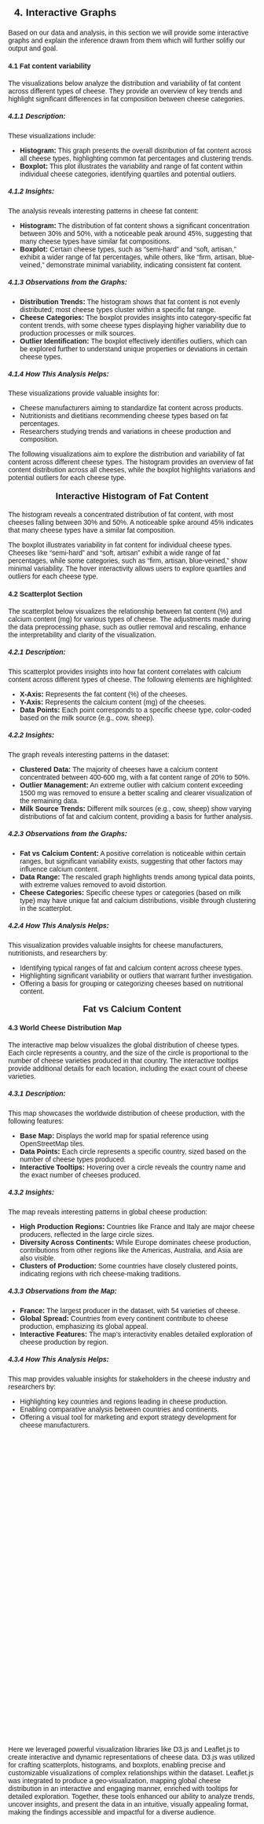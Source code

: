 <html lang="en">
<head>
  <meta charset="UTF-8">
  <meta name="viewport" content="width=device-width, initial-scale=1.0">
  <title>Interactive Cheese Visualization</title>
  <script src="https://d3js.org/d3.v7.min.js"></script>
  <style>
    * {
      font-family: sans-serif;
    }
    #tooltip {
      position: absolute;
      background: white;
      border: 1px solid #ccc;
      padding: 5px;
      border-radius: 5px;
      opacity: 0;
      pointer-events: none;
    }
  </style>
</head>
<body>

<!-- Interactive Graph Section -->
<h2>4. Interactive Graphs</h2>
<p>
Based on our data and analysis, in this section we will provide some interactive graphs and explain the inference drawn from them which will further solifiy our output and goal.
</p>

<h4><b>4.1 Fat content variability</b></h4>
<p>
The visualizations below analyze the distribution and variability of fat content across different types of cheese. They provide an overview of key trends and highlight significant differences in fat composition between cheese categories.
</p>

<h5>4.1.1 Description:</h5>
<p>
These visualizations include:
</p>
<ul>
  <li><b>Histogram:</b> This graph presents the overall distribution of fat content across all cheese types, highlighting common fat percentages and clustering trends.</li>
  <li><b>Boxplot:</b> This plot illustrates the variability and range of fat content within individual cheese categories, identifying quartiles and potential outliers.</li>
</ul>

<h5>4.1.2 Insights:</h5>
<p>
The analysis reveals interesting patterns in cheese fat content:
</p>
<ul>
  <li>
    <b>Histogram:</b> The distribution of fat content shows a significant concentration between 30% and 50%, with a noticeable peak around 45%, suggesting that many cheese types have similar fat compositions.
  </li>
  <li>
    <b>Boxplot:</b> Certain cheese types, such as "semi-hard" and "soft, artisan," exhibit a wider range of fat percentages, while others, like "firm, artisan, blue-veined," demonstrate minimal variability, indicating consistent fat content.
  </li>
</ul>

<h5>4.1.3 Observations from the Graphs:</h5>
<ul>
  <li>
    <b>Distribution Trends:</b> The histogram shows that fat content is not evenly distributed; most cheese types cluster within a specific fat range.
  </li>
  <li>
    <b>Cheese Categories:</b> The boxplot provides insights into category-specific fat content trends, with some cheese types displaying higher variability due to production processes or milk sources.
  </li>
  <li>
    <b>Outlier Identification:</b> The boxplot effectively identifies outliers, which can be explored further to understand unique properties or deviations in certain cheese types.
  </li>
</ul>

<h5>4.1.4 How This Analysis Helps:</h5>
<p>
These visualizations provide valuable insights for:
</p>
<ul>
  <li>Cheese manufacturers aiming to standardize fat content across products.</li>
  <li>Nutritionists and dietitians recommending cheese types based on fat percentages.</li>
  <li>Researchers studying trends and variations in cheese production and composition.</li>
</ul>

  <!-- Text before the graphs -->
<div id="intro-text" style="margin-bottom: 20px;">
  <p>The following visualizations aim to explore the distribution and variability of fat content across different cheese types. 
  The histogram provides an overview of fat content distribution across all cheeses, while the boxplot highlights variations 
  and potential outliers for each cheese type.</p>
</div>

<!-- Histogram Section -->
<div id="fat-content-histogram-title" style="text-align: center; font-size: 18px; margin-bottom: 10px; font-weight: bold;">
  Interactive Histogram of Fat Content
</div>
<div id="fat-content-histogram"></div>
<script src="https://d3js.org/d3.v7.min.js"></script>
<script>
  // Histogram Script with Interactivity
  const fatData = [40, 50, 45, 52, 50, 12, 14, 55, 50, 45, 45, 34, 34, 34, 34, 34, 48, 33.5, 40, 45, 45, 45, 30, 46, 46, 30, 26, 8, 45, 30, 20, 54.23, 45, 25, 25, 34, 34, 34, 48, 40, 32, 43, 28.5, 22, 28, 25.22, 20, 25.5, 50, 45, 20, 43.3, 62, 50, 8, 70, 15, 39.6, 32.5, 45, 11, 45, 30, 30, 37, 54, 30, 31, 20, 43.3, 21, 50, 45, 60, 35, 25, 7, 45, 75, 40, 30, 40, 45, 27, 10, 45, 46, 50, 8, 45, 45, 20, 55, 48, 30, 26, 60, 22, 50, 45, 34.2, 45, 50, 45, 27, 50, 12, 45, 24, 45, 12, 33, 26, 28, 28, 45, 55, 40, 45, 45, 14, 5, 45, 45, 51, 14, 60, 40, 48, 15, 35, 28, 32, 38, 50, 45, 50, 26, 40, 25, 50, 27, 50, 49, 45, 30, 20, 48, 45, 45, 30, 50, 42, 48, 45, 48, 45, 34, 29.8, 50, 23, 45, 50, 45, 36, 40, 35, 50, 48, 35, 45, 27, 45, 40, 13, 50, 22, 31, 60, 12, 12, 50, 50, 45, 21, 45, 50, 37, 45, 30, 25.8, 25.4, 18.4, 26, 20.8, 50, 50, 28, 50, 60, 50, 25, 40, 50, 45, 45, 40, 50, 55, 50, 40, 45, 27, 27, 40, 45, 40, 72.7, 45, 45, 0, 30.5, 33, 18.3, 32.3, 45, 40.5, 45, 45, 60, 45, 30, 40, 45, 8, 45, 34.4, 45, 51, 48, 25, 17, 18.2, 14, 36, 48, 45, 7.8];

  const margin1 = {top: 30, right: 30, bottom: 50, left: 50},
        width1 = 600 - margin1.left - margin1.right,
        height1 = 400 - margin1.top - margin1.bottom;

  const svg1 = d3.select("#fat-content-histogram")
    .append("svg")
    .attr("width", width1 + margin1.left + margin1.right)
    .attr("height", height1 + margin1.top + margin1.bottom)
    .append("g")
    .attr("transform", `translate(${margin1.left},${margin1.top})`);

  const x1 = d3.scaleLinear().domain([d3.min(fatData), d3.max(fatData)]).range([0, width1]);
  svg1.append("g").attr("transform", `translate(0,${height1})`).call(d3.axisBottom(x1));

  const histogram = d3.histogram().value(d => d).domain(x1.domain()).thresholds(x1.ticks(20));
  const bins = histogram(fatData);

  const y1 = d3.scaleLinear().domain([0, d3.max(bins, d => d.length)]).range([height1, 0]);
  svg1.append("g").call(d3.axisLeft(y1));

  const tooltip1 = d3.select("#fat-content-histogram")
    .append("div")
    .style("opacity", 0)
    .style("position", "absolute")
    .style("background", "white")
    .style("border", "1px solid #ccc")
    .style("padding", "5px")
    .style("border-radius", "5px");

  svg1.selectAll("rect")
    .data(bins)
    .enter()
    .append("rect")
    .attr("x", d => x1(d.x0) + 1)
    .attr("y", d => y1(d.length))
    .attr("width", d => x1(d.x1) - x1(d.x0) - 1)
    .attr("height", d => height1 - y1(d.length))
    .style("fill", "#69b3a2")
    .on("mouseover", function(event, d) {
      tooltip1.style("opacity", 1)
        .html(`Range: ${d.x0.toFixed(1)} - ${d.x1.toFixed(1)}<br>Count: ${d.length}`)
        .style("left", (event.pageX + 10) + "px")
        .style("top", (event.pageY - 20) + "px");
      d3.select(this).style("fill", "#4CAF50");
    })
    .on("mouseout", function() {
      tooltip1.style("opacity", 0);
      d3.select(this).style("fill", "#69b3a2");
    });
</script>

<div id="histogram-analysis" style="margin-top: 10px;">
  <p>The histogram reveals a concentrated distribution of fat content, with most cheeses falling between 30% and 50%. 
  A noticeable spike around 45% indicates that many cheese types have a similar fat composition.</p>
</div>

<!-- Boxplot Section -->
<div id="fat-content-boxplot"></div>
<script src="https://d3js.org/d3.v7.min.js"></script>
<script>
  // Boxplot Code (unchanged)
</script>

<div id="boxplot-analysis" style="margin-top: 10px;">
  <p>The boxplot illustrates variability in fat content for individual cheese types. Cheeses like "semi-hard" and "soft, artisan" 
  exhibit a wide range of fat percentages, while some categories, such as "firm, artisan, blue-veined," show minimal variability. 
  The hover interactivity allows users to explore quartiles and outliers for each cheese type.</p>
</div>








<div id="fat-content-boxplot"></div>
<script src="https://d3js.org/d3.v7.min.js"></script>
<script>
  const cheeseData = [
  { type: "firm", fat: [45] },
  { type: "firm, artisan", fat: [31] },
  { type: "firm, artisan, blue-veined", fat: [34] },
  { type: "firm, artisan, brined", fat: [0] },
  { type: "fresh firm", fat: [20.8] },
  { type: "fresh firm, artisan", fat: [45,45] },
  { type: "fresh firm, soft-ripened", fat: [7] },
  { type: "fresh soft", fat: [25.22,45,46,24,12,40] },
  { type: "fresh soft, artisan", fat: [45,40,22,45,22,25.4,18.2,14] },
  { type: "fresh soft, hard, artisan", fat: [8] },
  { type: "fresh soft, soft-ripened", fat: [60] },
  { type: "fresh soft, whey", fat: [40] },
  { type: "hard", fat: [45,34,34,35,48,49,48,30,25,45,45,30.5,33,18.3,32.3,40,34.4] },
  { type: "hard, artisan", fat: [45,52,34,34,34,34,34,54.23,45,32,62,30,30,50,40,51,48,45,40,48,45,40,45,51,36,48] },
  { type: "hard, artisan, processed", fat: [7.8] },
  { type: "hard, processed", fat: [26] },
  { type: "hard, semi-hard", fat: [26] },
  { type: "hard, whey", fat: [30] },
  { type: "semi-firm, artisan", fat: [45,55] },
  { type: "semi-hard", fat: [40,14,40,46,46,20,15,39.6,32.5,25,34.2,48,50,45,50,30,17] },
  { type: "semi-hard, artisan", fat: [48,50,33,45,30,29.8,50,50,35,50,50,50,45,18.4,50,50,40,45,40.5,45,8] },
  { type: "semi-hard, artisan, smear-ripened", fat: [45,45] },
  { type: "semi-hard, blue-veined", fat: [8] },
  { type: "semi-hard, brined", fat: [45] },
  { type: "semi-hard, processed", fat: [50] },
  { type: "semi-hard, soft-ripened", fat: [55] },
  { type: "semi-soft", fat: [12,33.5,48,28,25.5,50,45,50,8,50,14,50,40,72.7,45,45] },
  { type: "semi-soft, artisan", fat: [25,45,11,40,45,20,45,45,28,5,40,23,40,45,25] },
  { type: "semi-soft, artisan, brined", fat: [50,45] },
  { type: "semi-soft, artisan, soft-ripened", fat: [26] },
  { type: "semi-soft, blue-veined", fat: [50,27] },
  { type: "semi-soft, brined", fat: [25,45] },
  { type: "semi-soft, firm", fat: [30] },
  { type: "semi-soft, processed", fat: [30,43,31,45] },
  { type: "semi-soft, smear-ripened", fat: [50,42] },
  { type: "semi-soft, soft-ripened", fat: [45,13,28] },
  { type: "semi-soft, whey", fat: [20,27,36] },
  { type: "soft", fat: [55,20,45,43.3,21,45,12,35,32,38,50,50,25,50,50,30,20,45,50,45] },
  { type: "soft, artisan", fat: [45,28.5,20,50,75,22,45,45,45,45,14,40,15,45,45,48,45,50,45,45,45,48] },
  { type: "soft, artisan, blue-veined", fat: [34,45,50] },
  { type: "soft, artisan, brined", fat: [45] },
  { type: "soft, artisan, smear-ripened", fat: [12] },
  { type: "soft, artisan, soft-ripened", fat: [10,27,28,45,35,12,27] },
  { type: "soft, blue-veined", fat: [43.3,30,37,54,60,60,37,40,60] },
  { type: "soft, brined", fat: [21,55] },
  { type: "soft, processed", fat: [60,45] },
  { type: "soft, semi-soft, artisan", fat: [50] },
  { type: "soft, semi-soft, soft-ripened", fat: [50] },
  { type: "soft, soft-ripened", fat: [70,30,30,60,26,28,27,27,26] },
  { type: "NA", fat: [25.8] }
];

  const boxData = cheeseData.map(d => {
    const sorted = d.fat.sort(d3.ascending);
    const q1 = d3.quantile(sorted, 0.25);
    const median = d3.quantile(sorted, 0.5);
    const q3 = d3.quantile(sorted, 0.75);
    const iqr = q3 - q1;
    const lowerFence = q1 - 1.5 * iqr;
    const upperFence = q3 + 1.5 * iqr;
    return {
      type: d.type,
      q1,
      median,
      q3,
      lowerFence,
      upperFence,
    };
  });

  const margin = { top: 30, right: 30, bottom: 100, left: 50 },
        width = 700 - margin.left - margin.right,
        height = 400 - margin.top - margin.bottom;

  const svg = d3.select("#fat-content-boxplot")
    .append("svg")
    .attr("width", width + margin.left + margin.right)
    .attr("height", height + margin.top + margin.bottom)
    .append("g")
    .attr("transform", `translate(${margin.left},${margin.top})`);

  const x = d3.scaleBand()
    .domain(boxData.map(d => d.type))
    .range([0, width])
    .padding(0.2);

  const y = d3.scaleLinear()
    .domain([0, d3.max(boxData, d => d.upperFence)])
    .range([height, 0]);

  svg.append("g")
    .attr("transform", `translate(0,${height})`)
    .call(d3.axisBottom(x))
    .selectAll("text")
    .attr("transform", "rotate(-45)")
    .style("text-anchor", "end");

  svg.append("g").call(d3.axisLeft(y));

  const tooltip = d3.select("#fat-content-boxplot")
    .append("div")
    .style("opacity", 0)
    .style("position", "absolute")
    .style("background", "white")
    .style("border", "1px solid #ccc")
    .style("padding", "5px")
    .style("border-radius", "5px");

  boxData.forEach(d => {
    const center = x(d.type) + x.bandwidth() / 2;

    // Vertical line (whisker)
    svg.append("line")
      .attr("x1", center)
      .attr("x2", center)
      .attr("y1", y(d.lowerFence))
      .attr("y2", y(d.upperFence))
      .style("stroke", "black");

    // Box
    svg.append("rect")
      .attr("x", x(d.type))
      .attr("y", y(d.q3))
      .attr("width", x.bandwidth())
      .attr("height", y(d.q1) - y(d.q3))
      .style("fill", "#69b3a2")
      .on("mouseover", function(event) {
        tooltip.style("opacity", 1)
          .html(`Type: ${d.type}<br>Q1: ${d.q1}<br>Median: ${d.median}<br>Q3: ${d.q3}`)
          .style("left", (event.pageX + 10) + "px")
          .style("top", (event.pageY - 20) + "px");
        d3.select(this).style("fill", "#4CAF50");
      })
      .on("mouseout", function() {
        tooltip.style("opacity", 0);
        d3.select(this).style("fill", "#69b3a2");
      });
  });

  // Title
  svg.append("text")
    .attr("x", width / 2)
    .attr("y", -10)
    .attr("text-anchor", "middle")
    .style("font-size", "16px")
    .style("font-family", "Arial")
    .text("Fat Content by Cheese Type");
</script>





<!-- Scatterplot Section -->


<!-- Interactive Graph Section -->
<h4><b>4.2 Scatterplot Section</b></h4>
<p>
The scatterplot below visualizes the relationship between fat content (%) and calcium content (mg) for various types of cheese. The adjustments made during the data preprocessing phase, such as outlier removal and rescaling, enhance the interpretability and clarity of the visualization.
</p>

<h5>4.2.1 Description:</h5>
<p>
This scatterplot provides insights into how fat content correlates with calcium content across different types of cheese. The following elements are highlighted:
</p>
<ul>
  <li><b>X-Axis:</b> Represents the fat content (%) of the cheeses.</li>
  <li><b>Y-Axis:</b> Represents the calcium content (mg) of the cheeses.</li>
  <li><b>Data Points:</b> Each point corresponds to a specific cheese type, color-coded based on the milk source (e.g., cow, sheep).</li>
</ul>

<h5>4.2.2 Insights:</h5>
<p>
The graph reveals interesting patterns in the dataset:
</p>
<ul>
  <li>
    <b>Clustered Data:</b> The majority of cheeses have a calcium content concentrated between 400-600 mg, with a fat content range of 20% to 50%.
  </li>
  <li>
    <b>Outlier Management:</b> An extreme outlier with calcium content exceeding 1500 mg was removed to ensure a better scaling and clearer visualization of the remaining data.
  </li>
  <li>
    <b>Milk Source Trends:</b> Different milk sources (e.g., cow, sheep) show varying distributions of fat and calcium content, providing a basis for further analysis.
  </li>
</ul>

<h5>4.2.3 Observations from the Graphs:</h5>
<ul>
  <li>
    <b>Fat vs Calcium Content:</b> A positive correlation is noticeable within certain ranges, but significant variability exists, suggesting that other factors may influence calcium content.
  </li>
  <li>
    <b>Data Range:</b> The rescaled graph highlights trends among typical data points, with extreme values removed to avoid distortion.
  </li>
  <li>
    <b>Cheese Categories:</b> Specific cheese types or categories (based on milk type) may have unique fat and calcium distributions, visible through clustering in the scatterplot.
  </li>
</ul>

<h5>4.2.4 How This Analysis Helps:</h5>
<p>
This visualization provides valuable insights for cheese manufacturers, nutritionists, and researchers by:
</p>
<ul>
  <li>Identifying typical ranges of fat and calcium content across cheese types.</li>
  <li>Highlighting significant variability or outliers that warrant further investigation.</li>
  <li>Offering a basis for grouping or categorizing cheeses based on nutritional content.</li>
</ul>


<div id="fat-vs-calcium-scatterplot-title" style="text-align: center; font-size: 18px; margin-bottom: 10px; font-weight: bold;">
  Fat vs Calcium Content
</div>
<div id="fat-vs-calcium-scatterplot"></div>
<script>

  console.log("Script is running. scatter plot"); // Debugging step 1
  const scatterData = [
  {
    "cheese": "Abbaye de Belval",
    "fat_content": 40,
    "calcium_content": 469,
    "milk": "cow"
  },
  {
    "cheese": "Abbaye du Mont des Cats",
    "fat_content": 50,
    "calcium_content": 469,
    "milk": "cow"
  },
  {
    "cheese": "Abertam",
    "fat_content": 45,
    "calcium_content": 469,
    "milk": "sheep"
  },
  {
    "cheese": "Acorn",
    "fat_content": 52,
    "calcium_content": 469,
    "milk": "sheep"
  },
  {
    "cheese": "Adelost",
    "fat_content": 50,
    "calcium_content": 469,
    "milk": "cow"
  },
  {
    "cheese": "ADL Brick Cheese",
    "fat_content": 12,
    "calcium_content": 469,
    "milk": "cow"
  },
  {
    "cheese": "ADL Mild Cheddar",
    "fat_content": 14,
    "calcium_content": 469,
    "milk": "cow"
  },
  {
    "cheese": "Affidelice au Chablis",
    "fat_content": 55,
    "calcium_content": 26,
    "milk": "cow"
  },
  {
    "cheese": "Aisy Cendre",
    "fat_content": 50,
    "calcium_content": 469,
    "milk": "cow"
  },
  {
    "cheese": "Allgauer Emmentaler",
    "fat_content": 45,
    "calcium_content": 469,
    "milk": "cow"
  },
  {
    "cheese": "Allium Piper",
    "fat_content": 45,
    "calcium_content": 469,
    "milk": "goat"
  },
  {
    "cheese": "Alma Vorarlberger Alpkäse (3-5 months)",
    "fat_content": 34,
    "calcium_content": 469,
    "milk": "cow"
  },
  {
    "cheese": "Alma Vorarlberger Alpkäse (6-9 months)",
    "fat_content": 34,
    "calcium_content": 469,
    "milk": "cow"
  },
  {
    "cheese": "Alma Vorarlberger Bergkäse (10 months)",
    "fat_content": 34,
    "calcium_content": 469,
    "milk": "cow"
  },
  {
    "cheese": "Alma Vorarlberger Bergkäse (12 months)",
    "fat_content": 34,
    "calcium_content": 469,
    "milk": "cow"
  },
  {
    "cheese": "Alma Vorarlberger Bergkäse (6 months)",
    "fat_content": 34,
    "calcium_content": 469,
    "milk": "cow"
  },
  {
    "cheese": "Alps Rebel",
    "fat_content": 48,
    "calcium_content": 469,
    "milk": "cow"
  },
  {
    "cheese": "Alta Badia",
    "fat_content": 33.5,
    "calcium_content": 469,
    "milk": "cow"
  },
  {
    "cheese": "Alverca",
    "fat_content": 40,
    "calcium_content": 469,
    "milk": "goat, sheep"
  },
  {
    "cheese": "Amarelo de Beira Baixa",
    "fat_content": 45,
    "calcium_content": 469,
    "milk": "goat, sheep"
  },
  {
    "cheese": "Ami du Chambertin",
    "fat_content": 45,
    "calcium_content": 469,
    "milk": "cow"
  },
  {
    "cheese": "Amou",
    "fat_content": 45,
    "calcium_content": 469,
    "milk": "sheep"
  },
  {
    "cheese": "Amul Emmental",
    "fat_content": 46,
    "calcium_content": 488,
    "milk": "cow"
  },
  {
    "cheese": "Amul Gouda",
    "fat_content": 46,
    "calcium_content": 492,
    "milk": "cow"
  },
  {
    "cheese": "Amul Pizza Mozzarella Cheese",
    "fat_content": 30,
    "calcium_content": 492,
    "milk": "cow"
  },
  {
    "cheese": "Amul Processed Cheese",
    "fat_content": 26,
    "calcium_content": 343,
    "milk": "cow, water buffalo"
  },
  {
    "cheese": "Anari",
    "fat_content": 8,
    "calcium_content": 469,
    "milk": "goat, sheep"
  },
  {
    "cheese": "Anneau du Vic-Bilh",
    "fat_content": 45,
    "calcium_content": 469,
    "milk": "goat"
  },
  {
    "cheese": "Anthotyro",
    "fat_content": 30,
    "calcium_content": 318,
    "milk": "goat, sheep"
  },
  {
    "cheese": "Anthotyro Fresco",
    "fat_content": 20,
    "calcium_content": 469,
    "milk": "goat, sheep"
  },
  {
    "cheese": "Appleby's Double Gloucester",
    "fat_content": 54.23,
    "calcium_content": 469,
    "milk": "cow"
  },
  {
    "cheese": "Ardi Gasna",
    "fat_content": 45,
    "calcium_content": 469,
    "milk": "sheep"
  },
  {
    "cheese": "Ardrahan",
    "fat_content": 25,
    "calcium_content": 469,
    "milk": "cow"
  },
  {
    "cheese": "Aromes au Gene de Marc",
    "fat_content": 25,
    "calcium_content": 469,
    "milk": "cow, goat"
  },
  {
    "cheese": "Arådalen",
    "fat_content": 34,
    "calcium_content": 469,
    "milk": "cow"
  },
  {
    "cheese": "Asiago DOP",
    "fat_content": 34,
    "calcium_content": 469,
    "milk": "cow"
  },
  {
    "cheese": "Asiago d’Allevo DOP",
    "fat_content": 34,
    "calcium_content": 469,
    "milk": "cow"
  },
  {
    "cheese": "Asiago Pressato DOP",
    "fat_content": 48,
    "calcium_content": 469,
    "milk": "cow"
  },
  {
    "cheese": "Autun",
    "fat_content": 40,
    "calcium_content": 469,
    "milk": "cow, goat"
  },
  {
    "cheese": "Avonlea Clothbound Cheddar",
    "fat_content": 32,
    "calcium_content": 469,
    "milk": "cow"
  },
  {
    "cheese": "Baby Swiss",
    "fat_content": 43,
    "calcium_content": 469,
    "milk": "cow"
  },
  {
    "cheese": "Baguette Laonnaise",
    "fat_content": 28.5,
    "calcium_content": 469,
    "milk": "cow"
  },
  {
    "cheese": "Baladi",
    "fat_content": 22,
    "calcium_content": 469,
    "milk": "cow, goat, sheep"
  },
  {
    "cheese": "Baluchon",
    "fat_content": 28,
    "calcium_content": 469,
    "milk": "cow"
  },
  {
    "cheese": "Barambah Organics Marinated Feta",
    "fat_content": 25.22,
    "calcium_content": 469,
    "milk": "cow"
  },
  {
    "cheese": "Barberey",
    "fat_content": 20,
    "calcium_content": 469,
    "milk": "cow"
  },
  {
    "cheese": "Basils Original Rauchkäse",
    "fat_content": 25.5,
    "calcium_content": 700,
    "milk": "cow"
  },
  {
    "cheese": "Baskeriu",
    "fat_content": 50,
    "calcium_content": 469,
    "milk": "sheep"
  },
  {
    "cheese": "Bassigny au porto",
    "fat_content": 45,
    "calcium_content": 469,
    "milk": "cow"
  },
  {
    "cheese": "Batzos",
    "fat_content": 20,
    "calcium_content": 469,
    "milk": "goat, sheep"
  },
  {
    "cheese": "Bavaria blu",
    "fat_content": 43.3,
    "calcium_content": 450,
    "milk": "cow"
  },
  {
    "cheese": "Bavarian Bergkase",
    "fat_content": 62,
    "calcium_content": 469,
    "milk": "cow"
  },
  {
    "cheese": "Beaumont",
    "fat_content": 50,
    "calcium_content": 469,
    "milk": "cow"
  },
  {
    "cheese": "Beemster 2% Milk",
    "fat_content": 8,
    "calcium_content": 469,
    "milk": "cow"
  },
  {
    "cheese": "Belletoile",
    "fat_content": 70,
    "calcium_content": 469,
    "milk": "cow"
  },
  {
    "cheese": "Bergues",
    "fat_content": 15,
    "calcium_content": 469,
    "milk": "cow"
  },
  {
    "cheese": "Bettine Bleu",
    "fat_content": 39.6,
    "calcium_content": 469,
    "milk": "goat"
  },
  {
    "cheese": "Bianco",
    "fat_content": 32.5,
    "calcium_content": 725,
    "milk": "cow"
  },
  {
    "cheese": "Bica de Queijo",
    "fat_content": 45,
    "calcium_content": 469,
    "milk": "cow, goat, sheep"
  },
  {
    "cheese": "Bijou",
    "fat_content": 11,
    "calcium_content": 469,
    "milk": "goat"
  },
  {
    "cheese": "Bishop Kennedy",
    "fat_content": 45,
    "calcium_content": 469,
    "milk": "cow"
  },
  {
    "cheese": "Blenda",
    "fat_content": 30,
    "calcium_content": 469,
    "milk": "cow, sheep"
  },
  {
    "cheese": "Bleu de Laqueuille",
    "fat_content": 30,
    "calcium_content": 469,
    "milk": "cow"
  },
  {
    "cheese": "Bleubry",
    "fat_content": 37,
    "calcium_content": 469,
    "milk": "cow"
  },
  {
    "cheese": "Blu Della Casera",
    "fat_content": 54,
    "calcium_content": 469,
    "milk": "cow, sheep"
  },
  {
    "cheese": "Boeren-Leidse met sleutels",
    "fat_content": 30,
    "calcium_content": 469,
    "milk": "cow"
  },
  {
    "cheese": "Boivin Marbled Cheddar",
    "fat_content": 31,
    "calcium_content": 469,
    "milk": "cow"
  },
  {
    "cheese": "Bonchester",
    "fat_content": 20,
    "calcium_content": 469,
    "milk": "cow"
  },
  {
    "cheese": "Bonifaz",
    "fat_content": 43.3,
    "calcium_content": 430,
    "milk": "cow"
  },
  {
    "cheese": "Bonne Bouche",
    "fat_content": 21,
    "calcium_content": 469,
    "milk": "goat"
  },
  {
    "cheese": "Bougon",
    "fat_content": 50,
    "calcium_content": 469,
    "milk": "goat"
  },
  {
    "cheese": "Boulette d'Avesnes",
    "fat_content": 45,
    "calcium_content": 469,
    "milk": "cow"
  },
  {
    "cheese": "Boursin",
    "fat_content": 60,
    "calcium_content": 469,
    "milk": "cow"
  },
  {
    "cheese": "Bra Duro DOP",
    "fat_content": 35,
    "calcium_content": 469,
    "milk": "cow"
  },
  {
    "cheese": "Braudostur",
    "fat_content": 25,
    "calcium_content": 469,
    "milk": "cow"
  },
  {
    "cheese": "Breakfast Cheese",
    "fat_content": 7,
    "calcium_content": 90,
    "milk": "cow"
  },
  {
    "cheese": "Brie de Melun",
    "fat_content": 45,
    "calcium_content": 469,
    "milk": "cow"
  },
  {
    "cheese": "Brillat-Savarin",
    "fat_content": 75,
    "calcium_content": 469,
    "milk": "cow"
  },
  {
    "cheese": "Brin",
    "fat_content": 40,
    "calcium_content": 469,
    "milk": "cow"
  },
  {
    "cheese": "Brise du Matin",
    "fat_content": 30,
    "calcium_content": 469,
    "milk": "cow"
  },
  {
    "cheese": "Brocciu",
    "fat_content": 40,
    "calcium_content": 469,
    "milk": "goat, sheep"
  },
  {
    "cheese": "Bruder Basil",
    "fat_content": 45,
    "calcium_content": 469,
    "milk": "cow"
  },
  {
    "cheese": "Brunost",
    "fat_content": 27,
    "calcium_content": 360,
    "milk": "cow, goat"
  },
  {
    "cheese": "Bucheret",
    "fat_content": 10,
    "calcium_content": 469,
    "milk": "goat"
  },
  {
    "cheese": "Buchette d'Anjou",
    "fat_content": 45,
    "calcium_content": 469,
    "milk": "goat"
  },
  {
    "cheese": "Burgos",
    "fat_content": 46,
    "calcium_content": 469,
    "milk": "cow, sheep"
  },
  {
    "cheese": "Butterkase",
    "fat_content": 50,
    "calcium_content": 469,
    "milk": "cow"
  },
  {
    "cheese": "Buttermilk Blue",
    "fat_content": 8,
    "calcium_content": 469,
    "milk": "cow"
  },
  {
    "cheese": "Buxton Blue",
    "fat_content": 45,
    "calcium_content": 469,
    "milk": "cow"
  },
  {
    "cheese": "Bûchette à la Sarriette",
    "fat_content": 45,
    "calcium_content": 469,
    "milk": "goat"
  },
  {
    "cheese": "Cacio De Roma®",
    "fat_content": 20,
    "calcium_content": 469,
    "milk": "sheep"
  },
  {
    "cheese": "Cacio di Bosco al Tartufo",
    "fat_content": 55,
    "calcium_content": 469,
    "milk": "cow, sheep"
  },
  {
    "cheese": "Caerphilly",
    "fat_content": 48,
    "calcium_content": 469,
    "milk": "cow"
  },
  {
    "cheese": "Camembert des Camarades",
    "fat_content": 30,
    "calcium_content": 469,
    "milk": "cow"
  },
  {
    "cheese": "Caprano",
    "fat_content": 26,
    "calcium_content": 469,
    "milk": "goat"
  },
  {
    "cheese": "Caprice des Dieux",
    "fat_content": 60,
    "calcium_content": 469,
    "milk": "cow"
  },
  {
    "cheese": "Caravane",
    "fat_content": 22,
    "calcium_content": 469,
    "milk": "camel"
  },
  {
    "cheese": "Carrot Rebel",
    "fat_content": 50,
    "calcium_content": 469,
    "milk": "cow"
  },
  {
    "cheese": "Casciotta di Urbino",
    "fat_content": 45,
    "calcium_content": 469,
    "milk": "cow, sheep"
  },
  {
    "cheese": "Castelmagno",
    "fat_content": 34.2,
    "calcium_content": 4768,
    "milk": "cow, goat, sheep"
  },
  {
    "cheese": "Castelo Branco",
    "fat_content": 45,
    "calcium_content": 469,
    "milk": "goat, sheep"
  },
  {
    "cheese": "Cave Rebel",
    "fat_content": 50,
    "calcium_content": 469,
    "milk": "cow"
  },
  {
    "cheese": "Cendre d'Olivet",
    "fat_content": 45,
    "calcium_content": 469,
    "milk": "cow"
  },
  {
    "cheese": "Cendré des Prés",
    "fat_content": 27,
    "calcium_content": 469,
    "milk": "cow"
  },
  {
    "cheese": "Chaumes",
    "fat_content": 50,
    "calcium_content": 469,
    "milk": "cow"
  },
  {
    "cheese": "Chavroux",
    "fat_content": 12,
    "calcium_content": 469,
    "milk": "goat"
  },
  {
    "cheese": "Chevrotin des Aravis",
    "fat_content": 45,
    "calcium_content": 469,
    "milk": "goat"
  },
  {
    "cheese": "Chèvre des neiges",
    "fat_content": 24,
    "calcium_content": 469,
    "milk": "cow, goat"
  },
  {
    "cheese": "Civray",
    "fat_content": 45,
    "calcium_content": 469,
    "milk": "goat"
  },
  {
    "cheese": "ColoRouge",
    "fat_content": 12,
    "calcium_content": 469,
    "milk": "cow"
  },
  {
    "cheese": "Colston Bassett Stilton",
    "fat_content": 33,
    "calcium_content": 469,
    "milk": "cow"
  },
  {
    "cheese": "Comox Brie",
    "fat_content": 26,
    "calcium_content": 469,
    "milk": "cow"
  },
  {
    "cheese": "Comox Camembert",
    "fat_content": 28,
    "calcium_content": 469,
    "milk": "cow"
  },
  {
    "cheese": "Comtomme",
    "fat_content": 28,
    "calcium_content": 469,
    "milk": "cow"
  },
  {
    "cheese": "Cooleney",
    "fat_content": 45,
    "calcium_content": 469,
    "milk": "cow"
  },
  {
    "cheese": "Coquetdale",
    "fat_content": 55,
    "calcium_content": 469,
    "milk": "cow"
  },
  {
    "cheese": "Corleggy",
    "fat_content": 40,
    "calcium_content": 469,
    "milk": "goat"
  },
  {
    "cheese": "Cornish Pepper",
    "fat_content": 45,
    "calcium_content": 469,
    "milk": "cow"
  },
  {
    "cheese": "Cotherstone",
    "fat_content": 45,
    "calcium_content": 469,
    "milk": "cow"
  },
  {
    "cheese": "Cougar Gold",
    "fat_content": 14,
    "calcium_content": 469,
    "milk": "cow"
  },
  {
    "cheese": "Cracked Pepper Chevre",
    "fat_content": 5,
    "calcium_content": 469,
    "milk": "goat"
  },
  {
    "cheese": "Crayeux de Roncq",
    "fat_content": 45,
    "calcium_content": 469,
    "milk": "cow"
  },
  {
    "cheese": "Cream Havarti",
    "fat_content": 45,
    "calcium_content": 469,
    "milk": "cow"
  },
  {
    "cheese": "Cremig Extra Würzig, Bergkäse Aus Dem Schweizer Jura",
    "fat_content": 51,
    "calcium_content": 469,
    "milk": "cow"
  },
  {
    "cheese": "Cremont",
    "fat_content": 14,
    "calcium_content": 469,
    "milk": "cow, goat"
  },
  {
    "cheese": "CréMonté",
    "fat_content": 60,
    "calcium_content": 469,
    "milk": "cow"
  },
  {
    "cheese": "Cure Nantais",
    "fat_content": 40,
    "calcium_content": 469,
    "milk": "cow"
  },
  {
    "cheese": "Curworthy",
    "fat_content": 48,
    "calcium_content": 469,
    "milk": "cow"
  },
  {
    "cheese": "La Bonaparte",
    "fat_content": 28,
    "calcium_content": 469,
    "milk": "cow"
  },
  {
    "cheese": "La Sauvagine",
    "fat_content": 32,
    "calcium_content": 469,
    "milk": "cow"
  },
  {
    "cheese": "La Sauvagine Réserve",
    "fat_content": 38,
    "calcium_content": 469,
    "milk": "cow"
  },
  {
    "cheese": "La Serena",
    "fat_content": 50,
    "calcium_content": 469,
    "milk": "sheep"
  },
  {
    "cheese": "La Taupiniere",
    "fat_content": 45,
    "calcium_content": 469,
    "milk": "goat"
  },
  {
    "cheese": "Lajta",
    "fat_content": 50,
    "calcium_content": 469,
    "milk": "cow"
  },
  {
    "cheese": "Le Brebiou",
    "fat_content": 26,
    "calcium_content": 469,
    "milk": "sheep"
  },
  {
    "cheese": "Le Brin",
    "fat_content": 40,
    "calcium_content": 469,
    "milk": "cow"
  },
  {
    "cheese": "Le Cendrillon",
    "fat_content": 25,
    "calcium_content": 469,
    "milk": "goat"
  },
  {
    "cheese": "Le Chevrot",
    "fat_content": 50,
    "calcium_content": 469,
    "milk": "goat"
  },
  {
    "cheese": "Le Double Joie",
    "fat_content": 27,
    "calcium_content": 469,
    "milk": "cow, goat"
  },
  {
    "cheese": "Le Fium Orbo",
    "fat_content": 50,
    "calcium_content": 469,
    "milk": "goat, sheep"
  },
  {
    "cheese": "Le Gruyère AOP",
    "fat_content": 49,
    "calcium_content": 469,
    "milk": "cow"
  },
  {
    "cheese": "Le Lacandou",
    "fat_content": 45,
    "calcium_content": 469,
    "milk": "sheep"
  },
  {
    "cheese": "Leafield",
    "fat_content": 48,
    "calcium_content": 469,
    "milk": "sheep"
  },
  {
    "cheese": "Lebbene",
    "fat_content": 45,
    "calcium_content": 469,
    "milk": "goat, sheep"
  },
  {
    "cheese": "Lemon Myrtle Chevre",
    "fat_content": 45,
    "calcium_content": 469,
    "milk": "goat"
  },
  {
    "cheese": "Leyden",
    "fat_content": 30,
    "calcium_content": 469,
    "milk": "cow"
  },
  {
    "cheese": "Liliputas",
    "fat_content": 50,
    "calcium_content": 469,
    "milk": "cow"
  },
  {
    "cheese": "Limburger",
    "fat_content": 42,
    "calcium_content": 497,
    "milk": "cow"
  },
  {
    "cheese": "Little Rydings",
    "fat_content": 48,
    "calcium_content": 469,
    "milk": "sheep"
  },
  {
    "cheese": "Llanglofan Farmhouse",
    "fat_content": 45,
    "calcium_content": 469,
    "milk": "cow"
  },
  {
    "cheese": "Loch Arthur Farmhouse",
    "fat_content": 48,
    "calcium_content": 469,
    "milk": "cow"
  },
  {
    "cheese": "Maasdam",
    "fat_content": 45,
    "calcium_content": 469,
    "milk": "cow"
  },
  {
    "cheese": "Magna",
    "fat_content": 34,
    "calcium_content": 469,
    "milk": "cow"
  },
  {
    "cheese": "Maisie's Kebbuck",
    "fat_content": 29.8,
    "calcium_content": 469,
    "milk": "cow"
  },
  {
    "cheese": "Malvern",
    "fat_content": 50,
    "calcium_content": 469,
    "milk": "sheep"
  },
  {
    "cheese": "Mamirolle",
    "fat_content": 23,
    "calcium_content": 469,
    "milk": "cow"
  },
  {
    "cheese": "Mandolin",
    "fat_content": 45,
    "calcium_content": 469,
    "milk": "cow"
  },
  {
    "cheese": "Mango Rebel",
    "fat_content": 50,
    "calcium_content": 469,
    "milk": "cow"
  },
  {
    "cheese": "Manon",
    "fat_content": 45,
    "calcium_content": 469,
    "milk": "goat"
  },
  {
    "cheese": "Manouri",
    "fat_content": 36,
    "calcium_content": 469,
    "milk": "goat, sheep"
  },
  {
    "cheese": "Manur",
    "fat_content": 40,
    "calcium_content": 469,
    "milk": "cow, sheep"
  },
  {
    "cheese": "Maribo",
    "fat_content": 35,
    "calcium_content": 469,
    "milk": "cow"
  },
  {
    "cheese": "Matocq",
    "fat_content": 50,
    "calcium_content": 469,
    "milk": "cow, sheep"
  },
  {
    "cheese": "Mature Wensleydale",
    "fat_content": 48,
    "calcium_content": 469,
    "milk": "cow"
  },
  {
    "cheese": "McLaren",
    "fat_content": 35,
    "calcium_content": 469,
    "milk": "cow"
  },
  {
    "cheese": "Mihalic Peynir",
    "fat_content": 45,
    "calcium_content": 469,
    "milk": "sheep"
  },
  {
    "cheese": "Milawa Brie",
    "fat_content": 27,
    "calcium_content": 469,
    "milk": "cow"
  },
  {
    "cheese": "Milleens",
    "fat_content": 45,
    "calcium_content": 469,
    "milk": "cow"
  },
  {
    "cheese": "Minas cheese",
    "fat_content": 40,
    "calcium_content": 469,
    "milk": "cow"
  },
  {
    "cheese": "MitiCaña® de Oveja",
    "fat_content": 13,
    "calcium_content": 469,
    "milk": "sheep"
  },
  {
    "cheese": "Mladi Trapist",
    "fat_content": 50,
    "calcium_content": 469,
    "milk": "cow"
  },
  {
    "cheese": "Monet",
    "fat_content": 22,
    "calcium_content": 469,
    "milk": "goat"
  },
  {
    "cheese": "Mont St-Benoît",
    "fat_content": 31,
    "calcium_content": 469,
    "milk": "cow"
  },
  {
    "cheese": "Montsalvat",
    "fat_content": 60,
    "calcium_content": 469,
    "milk": "cow"
  },
  {
    "cheese": "Moose",
    "fat_content": 12,
    "calcium_content": 469,
    "milk": "moose"
  },
  {
    "cheese": "MouCo Truffello",
    "fat_content": 12,
    "calcium_content": 469,
    "milk": "cow"
  },
  {
    "cheese": "Mountain Herbs Rebel",
    "fat_content": 50,
    "calcium_content": 469,
    "milk": "cow"
  },
  {
    "cheese": "Mountain Rebel",
    "fat_content": 50,
    "calcium_content": 469,
    "milk": "cow"
  },
  {
    "cheese": "Mozzarella (Australian)",
    "fat_content": 45,
    "calcium_content": 469,
    "milk": "cow, water buffalo"
  },
  {
    "cheese": "Mozzarella di Bufala DOP",
    "fat_content": 21,
    "calcium_content": 469,
    "milk": "water buffalo"
  },
  {
    "cheese": "Murol",
    "fat_content": 45,
    "calcium_content": 469,
    "milk": "cow"
  },
  {
    "cheese": "Mycella",
    "fat_content": 50,
    "calcium_content": 469,
    "milk": "cow"
  },
  {
    "cheese": "Météorite",
    "fat_content": 37,
    "calcium_content": 469,
    "milk": "cow"
  },
  {
    "cheese": "P'tit Basque",
    "fat_content": 45,
    "calcium_content": 469,
    "milk": "sheep"
  },
  {
    "cheese": "Pacific Rock",
    "fat_content": 30,
    "calcium_content": 469,
    "milk": "cow"
  },
  {
    "cheese": "Paesanella Buffalo Mozzarella",
    "fat_content": 25.8,
    "calcium_content": 469,
    "milk": "buffalo, cow"
  },
  {
    "cheese": "Paesanella Burrata",
    "fat_content": 25.4,
    "calcium_content": 469,
    "milk": "cow"
  },
  {
    "cheese": "Paesanella Fresco",
    "fat_content": 18.4,
    "calcium_content": 469,
    "milk": "cow"
  },
  {
    "cheese": "Paillot de Chèvre",
    "fat_content": 26,
    "calcium_content": 469,
    "milk": "goat"
  },
  {
    "cheese": "Paneer",
    "fat_content": 20.8,
    "calcium_content": 208,
    "milk": "cow, water buffalo"
  },
  {
    "cheese": "Pannerone",
    "fat_content": 50,
    "calcium_content": 469,
    "milk": "cow"
  },
  {
    "cheese": "Paprika Rebel",
    "fat_content": 50,
    "calcium_content": 469,
    "milk": "cow"
  },
  {
    "cheese": "Passendale",
    "fat_content": 28,
    "calcium_content": 469,
    "milk": "cow"
  },
  {
    "cheese": "Pate de Fromage",
    "fat_content": 50,
    "calcium_content": 469,
    "milk": "goat, sheep"
  },
  {
    "cheese": "Pave d'Affinois",
    "fat_content": 60,
    "calcium_content": 469,
    "milk": "cow"
  },
  {
    "cheese": "Pave d'Auge",
    "fat_content": 50,
    "calcium_content": 469,
    "milk": "cow"
  },
  {
    "cheese": "Peau Rouge",
    "fat_content": 25,
    "calcium_content": 469,
    "milk": "cow"
  },
  {
    "cheese": "Pecorino in Walnut Leaves",
    "fat_content": 40,
    "calcium_content": 469,
    "milk": "sheep"
  },
  {
    "cheese": "Peekskill Pyramid",
    "fat_content": 50,
    "calcium_content": 469,
    "milk": "cow"
  },
  {
    "cheese": "Pelardon des Corbieres",
    "fat_content": 45,
    "calcium_content": 469,
    "milk": "goat"
  },
  {
    "cheese": "Penbryn",
    "fat_content": 45,
    "calcium_content": 469,
    "milk": "cow"
  },
  {
    "cheese": "Pencarreg",
    "fat_content": 40,
    "calcium_content": 469,
    "milk": "cow"
  },
  {
    "cheese": "Pepper Rebel",
    "fat_content": 50,
    "calcium_content": 469,
    "milk": "cow"
  },
  {
    "cheese": "Petida",
    "fat_content": 55,
    "calcium_content": 190,
    "milk": "cow"
  },
  {
    "cheese": "Petit Pardou",
    "fat_content": 50,
    "calcium_content": 469,
    "milk": "cow"
  },
  {
    "cheese": "Petit-Suisse",
    "fat_content": 40,
    "calcium_content": 469,
    "milk": "cow"
  },
  {
    "cheese": "Picobello",
    "fat_content": 45,
    "calcium_content": 469,
    "milk": "cow"
  },
  {
    "cheese": "Pied-de-vent",
    "fat_content": 27,
    "calcium_content": 469,
    "milk": "cow"
  },
  {
    "cheese": "Pizy",
    "fat_content": 27,
    "calcium_content": 469,
    "milk": "cow"
  },
  {
    "cheese": "Podhalanski",
    "fat_content": 40,
    "calcium_content": 469,
    "milk": "cow, sheep"
  },
  {
    "cheese": "Pompeii",
    "fat_content": 45,
    "calcium_content": 469,
    "milk": "cow"
  },
  {
    "cheese": "Port Nicholson",
    "fat_content": 40,
    "calcium_content": 469,
    "milk": "cow"
  },
  {
    "cheese": "Port-Salut",
    "fat_content": 72.7,
    "calcium_content": 469,
    "milk": "cow"
  },
  {
    "cheese": "Pourly",
    "fat_content": 45,
    "calcium_content": 469,
    "milk": "goat"
  },
  {
    "cheese": "Prastost",
    "fat_content": 45,
    "calcium_content": 469,
    "milk": "cow"
  },
  {
    "cheese": "President Fat Free Feta",
    "fat_content": 0,
    "calcium_content": 30,
    "milk": "cow"
  },
  {
    "cheese": "Prima Donna fino",
    "fat_content": 30.5,
    "calcium_content": 921,
    "milk": "cow"
  },
  {
    "cheese": "Prima Donna leggero",
    "fat_content": 18.3,
    "calcium_content": 1071,
    "milk": "cow"
  },
  {
    "cheese": "Prima Donna maturo",
    "fat_content": 32.3,
    "calcium_content": 749,
    "milk": "cow"
  },
  {
    "cheese": "Provoleta",
    "fat_content": 45,
    "calcium_content": 316,
    "milk": "water buffalo"
  },
  {
    "cheese": "Provolone del Monaco",
    "fat_content": 40.5,
    "calcium_content": 157,
    "milk": "cow"
  },
  {
    "cheese": "Saaland Pfarr",
    "fat_content": 45,
    "calcium_content": 469,
    "milk": "cow"
  },
  {
    "cheese": "Sage Derby",
    "fat_content": 45,
    "calcium_content": 469,
    "milk": "cow"
  },
  {
    "cheese": "Saint Agur",
    "fat_content": 60,
    "calcium_content": 469,
    "milk": "cow"
  },
  {
    "cheese": "Saltbush Chevre",
    "fat_content": 45,
    "calcium_content": 469,
    "milk": "goat"
  },
  {
    "cheese": "Samso",
    "fat_content": 30,
    "calcium_content": 469,
    "milk": "cow"
  },
  {
    "cheese": "Sancerre",
    "fat_content": 40,
    "calcium_content": 469,
    "milk": "goat"
  },
  {
    "cheese": "Sbrinz",
    "fat_content": 45,
    "calcium_content": 469,
    "milk": "cow"
  },
  {
    "cheese": "Seascape",
    "fat_content": 8,
    "calcium_content": 469,
    "milk": "cow, goat"
  },
  {
    "cheese": "Selva",
    "fat_content": 45,
    "calcium_content": 469,
    "milk": "cow"
  },
  {
    "cheese": "Seriously Strong Cheddar",
    "fat_content": 34.4,
    "calcium_content": 740,
    "milk": "cow"
  },
  {
    "cheese": "Sharpham",
    "fat_content": 45,
    "calcium_content": 469,
    "milk": "cow"
  },
  {
    "cheese": "Shelburne Cheddar",
    "fat_content": 51,
    "calcium_content": 469,
    "milk": "cow"
  },
  {
    "cheese": "Shepherd's Crook",
    "fat_content": 48,
    "calcium_content": 469,
    "milk": "sheep"
  },
  {
    "cheese": "Sourire Lozerien",
    "fat_content": 25,
    "calcium_content": 469,
    "milk": "cow"
  },
  {
    "cheese": "St Fidèle Swiss",
    "fat_content": 17,
    "calcium_content": 469,
    "milk": "cow"
  },
  {
    "cheese": "St Tola Cranberry",
    "fat_content": 18.2,
    "calcium_content": 469,
    "milk": "goat"
  },
  {
    "cheese": "St Tola Divine",
    "fat_content": 14,
    "calcium_content": 469,
    "milk": "goat"
  },
  {
    "cheese": "St Tola Hard Cheese",
    "fat_content": 36,
    "calcium_content": 469,
    "milk": "goat"
  },
  {
    "cheese": "Staffordshire Organic",
    "fat_content": 48,
    "calcium_content": 469,
    "milk": "cow"
  },
  {
    "cheese": "Sveciaost",
    "fat_content": 45,
    "calcium_content": 469,
    "milk": "cow"
  },
  {
    "cheese": "Swiss cheese",
    "fat_content": 7.8,
    "calcium_content": 469,
    "milk": "cow"
  }
]; // Add full dataset here

  // Filtered scatterData to exclude outliers (calcium_content > 1500)
  const filteredData = scatterData.filter(d => d.calcium_content <= 1500);

  const marginScatter = { top: 40, right: 40, bottom: 60, left: 60 },
        widthScatter = 700 - marginScatter.left - marginScatter.right,
        heightScatter = 500 - marginScatter.top - marginScatter.bottom;

  const svgScatter = d3.select("#fat-vs-calcium-scatterplot")
    .append("svg")
    .attr("width", widthScatter + marginScatter.left + marginScatter.right)
    .attr("height", heightScatter + marginScatter.top + marginScatter.bottom)
    .append("g")
    .attr("transform", `translate(${marginScatter.left},${marginScatter.top})`);

  const xScatter = d3.scaleLinear()
    .domain([d3.min(filteredData, d => d.fat_content) - 5, d3.max(filteredData, d => d.fat_content) + 5])
    .range([0, widthScatter]);

  const yScatter = d3.scaleLinear()
    .domain([0, d3.max(filteredData, d => d.calcium_content) + 50])
    .range([heightScatter, 0]);

  const colorScatter = d3.scaleOrdinal()
    .domain(["cow", "sheep"])
    .range(["blue", "orange"]);

  svgScatter.append("g")
    .attr("transform", `translate(0,${heightScatter})`)
    .call(d3.axisBottom(xScatter))
    .append("text")
    .attr("x", widthScatter / 2)
    .attr("y", 40)
    .attr("text-anchor", "middle")
    .style("font-size", "14px")
    .style("fill", "black")
    .text("Fat Content (%)");

  svgScatter.append("g")
    .call(d3.axisLeft(yScatter))
    .append("text")
    .attr("x", -heightScatter / 2)
    .attr("y", -50)
    .attr("text-anchor", "middle")
    .attr("transform", "rotate(-90)")
    .style("font-size", "14px")
    .style("fill", "black")
    .text("Calcium Content (mg)");

  const tooltipScatter = d3.select("body")
    .append("div")
    .attr("id", "tooltip-scatter")
    .style("position", "absolute")
    .style("background", "white")
    .style("border", "1px solid #ccc")
    .style("padding", "5px")
    .style("border-radius", "5px")
    .style("opacity", 0);

  svgScatter.selectAll("circle")
    .data(filteredData)
    .enter()
    .append("circle")
    .attr("cx", d => xScatter(d.fat_content))
    .attr("cy", d => yScatter(d.calcium_content))
    .attr("r", 6)
    .style("fill", d => colorScatter(d.milk))
    .on("mouseover", function(event, d) {
      tooltipScatter.style("opacity", 1)
        .html(`Cheese: ${d.cheese}<br>Fat Content: ${d.fat_content}%<br>Calcium: ${d.calcium_content}mg<br>Milk Type: ${d.milk}`)
        .style("left", (event.pageX + 10) + "px")
        .style("top", (event.pageY - 20) + "px");
      d3.select(this).attr("r", 8);
    })
    .on("mouseout", function() {
      tooltipScatter.style("opacity", 0);
      d3.select(this).attr("r", 6);
    });

  svgScatter.append("text")
    .attr("x", widthScatter / 2)
    .attr("y", -10)
    .attr("text-anchor", "middle")
    .style("font-size", "16px")
    .style("font-family", "Arial")
    .text("Fat vs Calcium Content (Filtered)");
</script>

<!-- <!-- Heatmap Section -->
<!-- <h4>Cheese Type by Region</h4> -->
<!-- <p> -->
<!-- This heatmap visualizes the distribution of cheese types across various regions. The intensity of the colors reflects the frequency of cheese types in each region, providing insights into regional production patterns. -->
<!-- </p> -->

<!-- <!-- Heatmap Container -->
<!-- <div id="cheese-region-heatmap" style="width: 900px; height: 600px; margin-bottom: 30px;"></div> -->

<!-- <script src="https://d3js.org/d3.v7.min.js"></script> -->
<!-- <script> -->
<!--   // Sample Data -->
<!--   const regionCounts = [ -->
<!--     { region: "Burgundy", type: "soft", n: 3 }, -->
<!--     { region: "California", type: "hard, artisan", n: 5 }, -->
<!--     { region: "Vermont", type: "semi-soft, brined", n: 2 }, -->
<!--     { region: "New York", type: "firm", n: 6 } -->
<!--   ]; -->

<!--   // Debug: Check if data is loaded -->
<!--   console.log("Region Counts Data:", regionCounts); -->

<!--   // Set dimensions and margins -->
<!--   const margin = { top: 60, right: 30, bottom: 100, left: 120 }, -->
<!--         width = 900 - margin.left - margin.right, -->
<!--         height = 600 - margin.top - margin.bottom; -->

<!--   // Create SVG container -->
<!--   const svg = d3.select("#cheese-region-heatmap") -->
<!--     .append("svg") -->
<!--     .attr("width", width + margin.left + margin.right) -->
<!--     .attr("height", height + margin.top + margin.bottom) -->
<!--     .append("g") -->
<!--     .attr("transform", `translate(${margin.left},${margin.top})`); -->

<!--   // Debug: Confirm SVG creation -->
<!--   console.log("SVG Created:", svg); -->

<!--   // Unique regions and cheese types -->
<!--   const regions = Array.from(new Set(regionCounts.map(d => d.region))); -->
<!--   const cheeseTypes = Array.from(new Set(regionCounts.map(d => d.type))); -->

<!--   // Debug: Check unique regions and types -->
<!--   console.log("Regions:", regions); -->
<!--   console.log("Cheese Types:", cheeseTypes); -->

<!--   // Scales -->
<!--   const xScale = d3.scaleBand().domain(regions).range([0, width]).padding(0.05); -->
<!--   const yScale = d3.scaleBand().domain(cheeseTypes).range([height, 0]).padding(0.05); -->
<!--   const colorScale = d3.scaleSequential(d3.interpolateViridis).domain([0, d3.max(regionCounts, d => d.n)]); -->

<!--   // Add axes -->
<!--   svg.append("g") -->
<!--     .attr("transform", `translate(0,${height})`) -->
<!--     .call(d3.axisBottom(xScale)) -->
<!--     .selectAll("text") -->
<!--     .style("text-anchor", "end") -->
<!--     .attr("dx", "-0.8em") -->
<!--     .attr("dy", "0.15em") -->
<!--     .attr("transform", "rotate(-45)"); -->

<!--   svg.append("g") -->
<!--     .call(d3.axisLeft(yScale)); -->

<!--   // Debug: Confirm scales -->
<!--   console.log("X Scale:", xScale.domain()); -->
<!--   console.log("Y Scale:", yScale.domain()); -->
<!--   console.log("Color Scale Domain:", colorScale.domain()); -->

<!--   // Add rectangles for the heatmap -->
<!--   svg.selectAll("rect") -->
<!--     .data(regionCounts) -->
<!--     .enter() -->
<!--     .append("rect") -->
<!--     .attr("x", d => xScale(d.region)) -->
<!--     .attr("y", d => yScale(d.type)) -->
<!--     .attr("width", xScale.bandwidth()) -->
<!--     .attr("height", yScale.bandwidth()) -->
<!--     .style("fill", d => colorScale(d.n)) -->
<!--     .style("stroke", "black") -->
<!--     .style("stroke-width", 0.5); -->

<!--   // Tooltip for hover -->
<!--   const tooltip = d3.select("body") -->
<!--     .append("div") -->
<!--     .style("position", "absolute") -->
<!--     .style("background-color", "white") -->
<!--     .style("border", "1px solid #ccc") -->
<!--     .style("border-radius", "5px") -->
<!--     .style("padding", "10px") -->
<!--     .style("opacity", 0); -->

<!--   svg.selectAll("rect") -->
<!--     .on("mouseover", function(event, d) { -->
<!--       tooltip.transition().duration(200).style("opacity", 1); -->
<!--       tooltip.html(`Region: ${d.region}<br>Type: ${d.type}<br>Count: ${d.n}`) -->
<!--         .style("left", event.pageX + 10 + "px") -->
<!--         .style("top", event.pageY - 20 + "px"); -->
<!--       d3.select(this).style("stroke-width", 2); -->
<!--     }) -->
<!--     .on("mouseout", function() { -->
<!--       tooltip.transition().duration(200).style("opacity", 0); -->
<!--       d3.select(this).style("stroke-width", 0.5); -->
<!--     }); -->

<!--   // Add title to the heatmap -->
<!--   svg.append("text") -->
<!--     .attr("x", width / 2) -->
<!--     .attr("y", -20) -->
<!--     .attr("text-anchor", "middle") -->
<!--     .style("font-size", "18px") -->
<!--     .text("Cheese Type by Region"); -->
<!-- </script> -->


<!-- <h4>World Cheese Distribution Map</h4> -->
<!-- <p> -->
<!-- This map visualizes the distribution of cheese types around the world. Each circle represents a country, and its size corresponds to the number of cheese varieties produced there. Hovering over the circles provides detailed information. -->
<!-- </p> -->

<!-- <div id="cheese-distribution-map" style="height: 600px; margin-bottom: 30px;"></div> -->

<!-- <script src="https://d3js.org/d3.v7.min.js"></script> -->
<!-- console.log("Starting geo map script"); -->
<!-- <script> -->
<!-- console.log("Starting geo map script"); -->
<!--   console.log("Script is running"); // Debugging step 1 -->

<!--   // Cheese data with coordinates -->
<!--   const cheeseCoords = [ -->
<!--     { "country": "Argentina", "n": 1, "lat": -37.6593, "long": -65.4594 }, -->
<!--     { "country": "Australia", "n": 14, "lat": -25.183, "long": 136.9985 }, -->
<!--     { "country": "Austria", "n": 13, "lat": 47.5797, "long": 13.4734 }, -->
<!--     { "country": "Brazil", "n": 1, "lat": -9.8024, "long": -55.2806 }, -->
<!--     { "country": "Canada", "n": 32, "lat": 65.2931, "long": -89.7562 }, -->
<!--     { "country": "France", "n": 54, "lat": 46.1669, "long": 3.227 }, -->
<!--     { "country": "Germany", "n": 10, "lat": 51.2046, "long": 10.4012 }, -->
<!--     { "country": "India", "n": 4, "lat": 23.3934, "long": 83.514 }, -->
<!--     { "country": "Italy", "n": 14, "lat": 42.166, "long": 11.7529 }, -->
<!--     { "country": "United States", "n": 15, "lat": 37.0902, "long": -95.7129 } -->
<!--   ]; -->
<!--   console.log("Cheese data:", cheeseCoords); // Debugging step 2 -->

<!--   // Map dimensions -->
<!--   const mapWidth = 900; -->
<!--   const mapHeight = 600; -->

<!--   // Append SVG container -->
<!--   const svg = d3.select("#cheese-distribution-map") -->
<!--     .append("svg") -->
<!--     .attr("width", mapWidth) -->
<!--     .attr("height", mapHeight); -->

<!--   console.log("SVG appended"); // Debugging step 3 -->

<!--   // Define projection and path generator -->
<!--   const projection = d3.geoMercator() -->
<!--     .scale(150) -->
<!--     .translate([mapWidth / 2, mapHeight / 1.5]); -->

<!--   const path = d3.geoPath().projection(projection); -->

<!--   // Load and render GeoJSON for world map -->
<!--   d3.json("https://raw.githubusercontent.com/holtzy/D3-graph-gallery/master/DATA/world.geojson") -->
<!--     .then(world => { -->
<!--       console.log("World GeoJSON loaded:", world); // Debugging step 4 -->

<!--       // Draw the map -->
<!--       svg.selectAll("path") -->
<!--         .data(world.features) -->
<!--         .enter() -->
<!--         .append("path") -->
<!--         .attr("d", path) -->
<!--         .style("fill", "#ddd") -->
<!--         .style("stroke", "#aaa"); -->

<!--       console.log("World map rendered"); // Debugging step 5 -->

<!--       // Add cheese points -->
<!--       svg.selectAll("circle") -->
<!--         .data(cheeseCoords) -->
<!--         .enter() -->
<!--         .append("circle") -->
<!--         .attr("cx", d => projection([d.long, d.lat])[0]) -->
<!--         .attr("cy", d => projection([d.long, d.lat])[1]) -->
<!--         .attr("r", d => Math.sqrt(d.n) * 3) -->
<!--         .style("fill", "blue") -->
<!--         .style("opacity", 0.7) -->
<!--         .on("mouseover", function (event, d) { -->
<!--           d3.select("#tooltip") -->
<!--             .style("opacity", 1) -->
<!--             .html(`<strong>${d.country}</strong><br>Number of Cheeses: ${d.n}`) -->
<!--             .style("left", `${event.pageX + 10}px`) -->
<!--             .style("top", `${event.pageY - 20}px`); -->
<!--         }) -->
<!--         .on("mouseout", () => d3.select("#tooltip").style("opacity", 0)); -->

<!--       console.log("Cheese points rendered"); // Debugging step 6 -->
<!--     }) -->
<!--     .catch(error => console.error("Error loading GeoJSON:", error)); // Debugging step 7 -->

<!--   // Tooltip for hover -->
<!--   d3.select("body") -->
<!--     .append("div") -->
<!--     .attr("id", "tooltip") -->
<!--     .style("position", "absolute") -->
<!--     .style("background", "#fff") -->
<!--     .style("border", "1px solid #ccc") -->
<!--     .style("padding", "10px") -->
<!--     .style("border-radius", "5px") -->
<!--     .style("opacity", 0); -->
<!-- </script> -->


<h4><b>4.3 World Cheese Distribution Map</b></h4>
<p>
The interactive map below visualizes the global distribution of cheese types. Each circle represents a country, and the size of the circle is proportional to the number of cheese varieties produced in that country. The interactive tooltips provide additional details for each location, including the exact count of cheese varieties.
</p>

<h5>4.3.1 Description:</h5>
<p>
This map showcases the worldwide distribution of cheese production, with the following features:
</p>
<ul>
  <li><b>Base Map:</b> Displays the world map for spatial reference using OpenStreetMap tiles.</li>
  <li><b>Data Points:</b> Each circle represents a specific country, sized based on the number of cheese types produced.</li>
  <li><b>Interactive Tooltips:</b> Hovering over a circle reveals the country name and the exact number of cheeses produced.</li>
</ul>

<h5>4.3.2 Insights:</h5>
<p>
The map reveals interesting patterns in global cheese production:
</p>
<ul>
  <li><b>High Production Regions:</b> Countries like France and Italy are major cheese producers, reflected in the large circle sizes.</li>
  <li><b>Diversity Across Continents:</b> While Europe dominates cheese production, contributions from other regions like the Americas, Australia, and Asia are also visible.</li>
  <li><b>Clusters of Production:</b> Some countries have closely clustered points, indicating regions with rich cheese-making traditions.</li>
</ul>

<h5>4.3.3 Observations from the Map:</h5>
<ul>
  <li><b>France:</b> The largest producer in the dataset, with 54 varieties of cheese.</li>
  <li><b>Global Spread:</b> Countries from every continent contribute to cheese production, emphasizing its global appeal.</li>
  <li><b>Interactive Features:</b> The map's interactivity enables detailed exploration of cheese production by region.</li>
</ul>

<h5>4.3.4 How This Analysis Helps:</h5>
<p>
This map provides valuable insights for stakeholders in the cheese industry and researchers by:
</p>
<ul>
  <li>Highlighting key countries and regions leading in cheese production.</li>
  <li>Enabling comparative analysis between countries and continents.</li>
  <li>Offering a visual tool for marketing and export strategy development for cheese manufacturers.</li>
</ul>

<!-- Include Leaflet.js -->
<link rel="stylesheet" href="https://unpkg.com/leaflet@1.9.4/dist/leaflet.css" />
<script src="https://unpkg.com/leaflet@1.9.4/dist/leaflet.js"></script>

<!-- Map Container -->
<div id="cheese-distribution-map" style="height: 600px; margin-bottom: 30px;"></div>

<script>
  // Replace this with your actual JSON data
  const cheeseCoords = [
    { "country": "Argentina", "n": 1, "lat": -37.6593, "long": -65.4594 },
    { "country": "Australia", "n": 14, "lat": -25.183, "long": 136.9985 },
    { "country": "Austria", "n": 13, "lat": 47.5797, "long": 13.4734 },
    { "country": "India", "n": 4, "lat": 23.3934, "long": 83.514 },
    { "country": "France", "n": 54, "lat": 46.1669, "long": 3.227 },
    { "country": "United States", "n": 15, "lat": 37.0902, "long": -95.7129 },
    { "country": "Germany", "n": 10, "lat": 51.2046, "long": 10.4012 },
    { "country": "Brazil", "n": 1, "lat": -14.235, "long": -51.9253 }
    // Add more coordinates as needed
  ];

  // Initialize the map
  const map = L.map("cheese-distribution-map").setView([20, 0], 2); // Centered globally

  // Add OpenStreetMap tiles
  L.tileLayer("https://{s}.tile.openstreetmap.org/{z}/{x}/{y}.png", {
    attribution: '&copy; <a href="https://www.openstreetmap.org/copyright">OpenStreetMap</a> contributors'
  }).addTo(map);

  // Add cheese data as circle markers
  cheeseCoords.forEach(d => {
    if (d.lat && d.long) {
      L.circleMarker([d.lat, d.long], {
        radius: Math.sqrt(d.n) * 5, // Scale size by cheese count
        color: "blue",
        fillColor: "blue",
        fillOpacity: 0.6
      })
        .bindPopup(`<strong>${d.country}</strong><br>Number of Cheeses: ${d.n}`)
        .addTo(map);
    }
  });
</script>


<p>
Here we leveraged powerful visualization libraries like D3.js and Leaflet.js to create interactive and dynamic representations of cheese data. D3.js was utilized for crafting scatterplots, histograms, and boxplots, enabling precise and customizable visualizations of complex relationships within the dataset. Leaflet.js was integrated to produce a geo-visualization, mapping global cheese distribution in an interactive and engaging manner, enriched with tooltips for detailed exploration. Together, these tools enhanced our ability to analyze trends, uncover insights, and present the data in an intuitive, visually appealing format, making the findings accessible and impactful for a diverse audience.
</p>


</body>
</html>